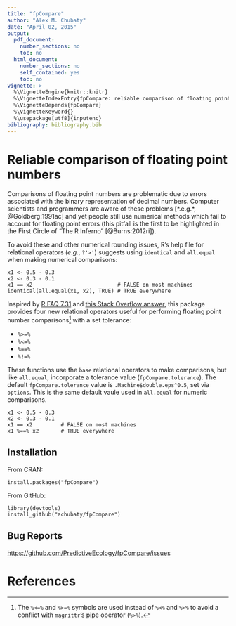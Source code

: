 ```yaml
---
title: "fpCompare"
author: "Alex M. Chubaty"
date: "April 02, 2015"
output:
  pdf_document:
    number_sections: no
    toc: no
  html_document:
    number_sections: no
    self_contained: yes
    toc: no
vignette: >
  %\VignetteEngine{knitr::knitr}
  %\VignetteIndexEntry{fpCompare: reliable comparison of floating point numbers}
  %\VignetteDepends{fpCompare}
  %\VignetteKeyword{}
  %\usepackage[utf8]{inputenc}
bibliography: bibliography.bib
---
```


# Reliable comparison of floating point numbers
Comparisons of floating point numbers are problematic due to errors associated with the binary representation of decimal numbers. Computer scientists and programmers are aware of these problems [*.e.g.*, @Goldberg:1991ac] and yet people still use numerical methods which fail to account for floating point errors (this pitfall is the first to be highlighted in the First Circle of "The R Inferno" [@Burns:2012ri]).

To avoid these and other numerical rounding issues, R's help file for relational operators (*e.g.*, `?'>'`) suggests using `identical` and `all.equal` when making numerical comparisons:

    x1 <- 0.5 - 0.3
    x2 <- 0.3 - 0.1
    x1 == x2                           # FALSE on most machines
    identical(all.equal(x1, x2), TRUE) # TRUE everywhere

Inspired by [R FAQ 7.31](http://cran.r-project.org/doc/FAQ/R-FAQ.html#Why-doesn_0027t-R-think-these-numbers-are-equal_003f) and [this Stack Overflow answer](http://stackoverflow.com/a/2769618/1380598), this package provides four new relational operators useful for performing floating point number comparisons[^1] with a set tolerance:

- `%>=%`
- `%<=%`
- `%==%`
- `%!=%`

These functions use the `base` relational operators to make comparisons, but like `all.equal`, incorporate a tolerance value (`fpCompare.tolerance`). The default `fpCompare.tolerance` value is `.Machine$double.eps^0.5`, set via `options`. This is the same default vaule used in `all.equal` for numeric comparisons.

    x1 <- 0.5 - 0.3
    x2 <- 0.3 - 0.1
    x1 == x2         # FALSE on most machines
    x1 %==% x2       # TRUE everywhere

[^1]: The `%<=%` and `%>=%` symbols are used instead of `%<%` and `%>%` to avoid a conflict with `magrittr`'s pipe operator (`%>%`).

## Installation

From CRAN:

    install.packages("fpCompare")

From GitHub:

    library(devtools)
    install_github("achubaty/fpCompare")

## Bug Reports

[https://github.com/PredictiveEcology/fpCompare/issues](https://github.com/PredictiveEcology/fpCompare)

# References

